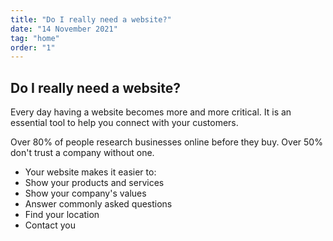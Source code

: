 ```yaml
---
title: "Do I really need a website?"
date: "14 November 2021"
tag: "home"
order: "1"
---
```


## Do I really need a website?

Every day having a website becomes more and more critical. It is an essential tool to help you connect with your customers.

Over 80% of people research businesses online before they buy. Over 50% don't trust a company without one.

- Your website makes it easier to:
- Show your products and services
- Show your company's values
- Answer commonly asked questions
- Find your location
- Contact you
